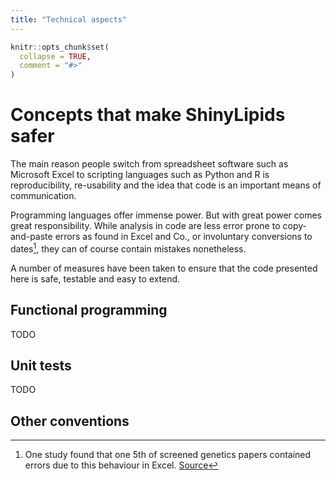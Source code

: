 ```yaml
---
title: "Technical aspects"
---
```


```r
knitr::opts_chunk$set(
  collapse = TRUE,
  comment = "#>"
)
```

# Concepts that make ShinyLipids safer

The main reason people switch from spreadsheet software
such as Microsoft Excel to scripting languages such as
Python and R is reproducibility, re-usability and the idea
that code is an important means of communication.

Programming languages offer immense power. But with
great power comes great responsibility. While analysis
in code are less error prone to copy-and-paste errors
as found in Excel and Co., or involuntary conversions
to dates^[One study found that one 5th of screened genetics papers contained errors due to this behaviour in Excel. [Source](https://genomebiology.biomedcentral.com/articles/10.1186/s13059-016-1044-7)], they can of course contain mistakes nonetheless.

A number of measures have been taken to ensure
that the code presented here is safe, testable and
easy to extend.

## Functional programming

TODO

## Unit tests

TODO

## Other conventions

